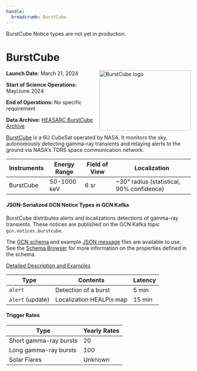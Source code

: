 ```yaml
---
handle:
  breadcrumb: BurstCube
---
```




<Alert type="warning" heading="Not yet active" headingLevel="h4">
  BurstCube Notice types are not yet in production.
</Alert>

# BurstCube

<img
  src={logo}
  align="right"
  width="250"
  height="165"
  alt="BurstCube logo"
  className="grid-col-6 mobile-lg:grid-col-4 tablet:grid-col-2 desktop:grid-col-3 height-auto"
/>

**Launch Date:** March 21, 2024

**Start of Science Operations:** May/June 2024

**End of Operations:** No specific requirement

**Data Archive:**
[HEASARC BurstCube Archive](https://heasarc.gsfc.nasa.gov/docs/burstcube/archive/)

[BurstCube](https://science.nasa.gov/mission/burstcube/) is a 6U CubeSat operated by NASA. It monitors the sky, autonomously detecting gamma-ray transients and relaying alerts to the ground via NASA's TDRS space communication network.

<div className="overflow-table">

| Instruments | Energy Range | Field of View | Localization                              |
| ----------- | ------------ | ------------- | ----------------------------------------- |
| BurstCube   | 50-1000 keV  | 6 sr          | ~30° radius (statistical, 90% confidence) |

</div>

#### JSON-Serialized GCN Notice Types in GCN Kafka

BurstCube distributes alerts and localizations detections of gamma-ray transients. These notices are published on the GCN Kafka topic `gcn.notices.burstcube`.

The [GCN schema](/schema/stable/gcn/notices/burstcube/alert.schema.json) and
example [JSON message](/schema/stable/gcn/notices/burstcube/alert.example.json) files are available to use. See the [Schema Browser](/docs/schema/stable/gcn/notices/burstcube/alert.schema.json) for more information on the properties defined in the schema.

[Detailed Description and Examples](https://github.com/nasa-gcn/gcn-schema/tree/main/gcn/notices/burstcube)

<div className="overflow-table">

| Type             | Contents                 | Latency |
| ---------------- | ------------------------ | ------- |
| `alert`          | Detection of a burst     | 5 min   |
| `alert` (update) | Localization HEALPix map | 15 min  |

</div>

#### Trigger Rates

<div className="overflow-table">

| Type                   | Yearly Rates |
| ---------------------- | ------------ |
| Short gamma-ray bursts | 20           |
| Long gamma-ray bursts  | 100          |
| Solar Flares           | Unknown      |

</div>
